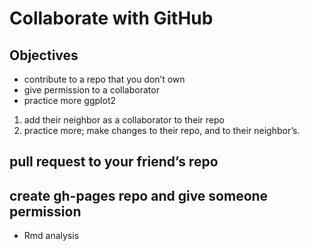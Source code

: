 # Collaborate with GitHub {#collaborate}

## Objectives

- contribute to a repo that you don't own
- give permission to a collaborator
- practice more ggplot2

1. add their neighbor as a collaborator to their repo
1. practice more; make changes to their repo, and to their neighbor's. 

## pull request to your friend's repo

## create gh-pages repo and give someone permission

- Rmd analysis